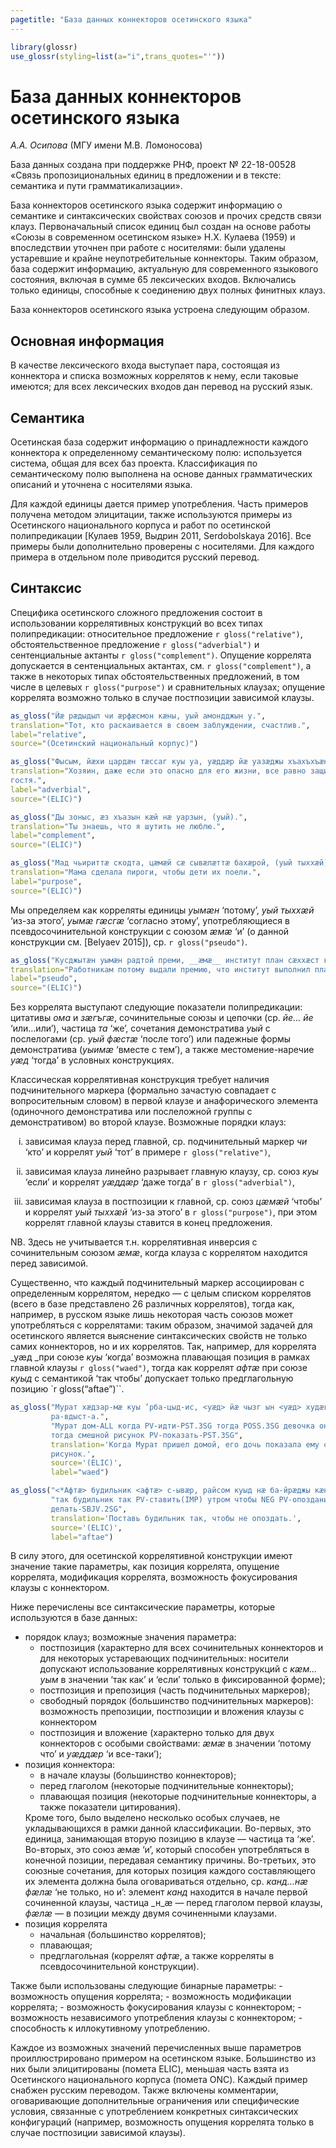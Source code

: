 ```yaml
---
pagetitle: "База данных коннекторов осетинского языка"
---
```


```r
library(glossr)
use_glossr(styling=list(a="i",trans_quotes="'"))
```

# База данных коннекторов осетинского языка

_А.А. Осипова_ (МГУ имени М.В. Ломоносова)

База данных создана при поддержке РНФ, проект № 22-18-00528 «Связь 
пропозициональных единиц в предложении и в тексте: семантика и пути 
грамматикализации».

База коннекторов осетинского языка содержит информацию о семантике и 
синтаксических свойствах союзов и прочих средств связи клауз. Первоначальный 
список единиц был создан на основе работы «Союзы в современном осетинском 
языке» Н.Х. Кулаева (1959) и впоследствии уточнен при работе с носителями: были 
удалены устаревшие и крайне неупотребительные коннекторы. Таким образом, база 
содержит информацию, актуальную для современного языкового состояния, включая в 
сумме 65 лексических входов. Включались только единицы, способные к соединению 
двух полных финитных клауз.

База коннекторов осетинского языка устроена следующим образом.

## Основная информация
В качестве лексического входа выступает пара, состоящая из коннектора и списка 
возможных коррелятов к нему, если таковые имеются; для всех лексических входов 
дан перевод на русский язык.

## Семантика
Осетинская база содержит информацию о принадлежности каждого коннектора к 
определенному семантическому полю: используется система, общая для всех баз 
проекта. Классификация по семантическому полю выполнена на основе данных 
грамматических описаний и уточнена с носителями языка.

Для каждой единицы дается пример употребления. Часть примеров получена методом 
элицитации, также используются примеры из Осетинского национального корпуса и 
работ по осетинской полипредикации [Кулаев 1959,  Выдрин 2011, Serdobolskaya 
2016]. Все примеры были дополнительно проверены с носителями. Для каждого 
примера в отдельном поле приводится русский перевод.

## Синтаксис
Специфика осетинского сложного предложения состоит в использовании 
коррелятивных конструкций во всех типах полипредикации: относительное 
предложение `r gloss("relative")`, обстоятельственное предложение 
`r gloss("adverbial")` и сентенциальные актанты `r gloss("complement")`. 
Опущение коррелята допускается в сентенциальных актантах, см. 
`r gloss("complement")`, а также в некоторых типах обстоятельственных 
предложений, в том числе в целевых `r gloss("purpose")` и сравнительных 
клаузах; опущение коррелята возможно только в случае постпозиции зависимой 
клаузы.

```r
as_gloss("Йӕ рӕдыдыл чи ӕрфӕсмон кӕны, уый амондджын у.",
translation="Тот, кто раскаивается в своем заблуждении, счастлив.",
label="relative",
source="(Осетинский национальный корпус)")

as_gloss("Фысым, йӕхи цардӕн тӕссаг куы уа, уӕддӕр йӕ уазӕджы хъахъхъӕны.",
translation="Хозяин, даже если это опасно для его жизни, все равно защищает 
гостя.",
label="adverbial",
source="(ELIC)")

as_gloss("Ды зоныс, ӕз хъазын кӕй нӕ уарзын, (уый).",
translation="Ты знаешь, что я шутить не люблю.",
label="complement",
source="(ELIC)")

as_gloss("Мад чьириттæ скодта, цæмæй сӕ сывæлæттæ бахæрой, (уый тыххӕй).",
translation="Мама сделала пироги, чтобы дети их поели.",
label="purpose",
source="(ELIC)")
```

Мы определяем как корреляты единицы _уымӕн_ ‘потому’, _уый тыххӕй_ ‘из-за 
этого’, _уымӕ гӕсгӕ_ ‘согласно этому’, употребляющиеся в псевдосочинительной 
конструкции с союзом _ӕмӕ_ ‘и’ (о данной конструкции см. [Belyaev 2015]), ср. 
`r gloss("pseudo")`.

```r
as_gloss("Кусджытæн уымæн радтой преми, __æмæ__ институт план сæххæст кодта.",
translation="Работникам потому выдали премию, что институт выполнил план.",
label="pseudo",
source="(ELIC)")
```

Без коррелята выступают следующие показатели полипредикации: цитативы _ома_ и 
_зӕгъгӕ_, сочинительные союзы и цепочки (ср. _йе… йе_ ‘или…или’), частица _та_ 
‘же’, сочетания демонстратива _уый_ с послелогами (ср. _уый фӕстӕ_ ‘после 
того’) или падежные формы демонстратива (_уыимӕ_ ‘вместе с тем’), а также 
местомение-наречие _уӕд_ ‘тогда’ в условных конструкциях.

Классическая коррелятивная конструкция требует наличия подчинительного маркера 
(формально зачастую совпадает с вопросительным словом) в первой клаузе и 
анафорического элемента (одиночного демонстратива или послеложной группы с 
демонстративом) во второй клаузе. Возможные порядки клауз:

i. зависимая клауза перед главной, ср. подчинительный маркер _чи_ ‘кто’ и 
   коррелят _уый_ ‘тот’ в примере `r gloss("relative")`,
   
ii. зависимая клауза линейно разрывает главную клаузу, ср. союз _куы_ ‘если’ и 
    коррелят _уӕддӕр_ ‘даже тогда’ в `r gloss("adverbial")`,
   
iii. зависимая клауза в постпозиции к главной, ср. союз _цӕмӕй_ ‘чтобы’ и 
     коррелят _уый тыххӕй_ ‘из-за этого’ в `r gloss("purpose")`, при этом 
     коррелят главной клаузы ставится в конец предложения.
     
NB. Здесь не учитывается т.н. коррелятивная инверсия с сочинительным союзом 
_ӕмӕ_, когда клауза с коррелятом находится перед зависимой.

Существенно, что каждый подчинительный маркер ассоциирован с определенным 
коррелятом, нередко — с целым списком коррелятов (всего в базе представлено 26 
различных коррелятов), тогда как, например, в русском языке лишь некоторая 
часть союзов может употребляться с коррелятами: таким образом, значимой задачей 
для осетинского является выяснение синтаксических свойств не только самих 
коннекторов, но и их коррелятов. Так, например, для коррелята _уӕд _при союзе 
_куы_ ‘когда’ возможна плавающая позиция в рамках главной клаузы 
`r gloss("waed")`, тогда как коррелят _афтӕ_ при союзе _куыд_ с семантикой 
‘так чтобы’ допускает только предглагольную позицию `r gloss("aftae")``.

```r
as_gloss("Мурат хӕдзар-мӕ куы ’рба-цыд-ис, <уӕд> йӕ чызг ын <уӕд> худӕг ныв 
         ра-вдыст-а.",
         "Мурат дом-ALL когда PV-идти-PST.3SG тогда POSS.3SG девочка он.DAT 
         тогда смешной рисунок PV-показать-PST.3SG",
         translation='Когда Мурат пришел домой, его дочь показала ему смешной 
         рисунок.',
         source='(ELIC)',
         label="waed")

as_gloss("<*Афтӕ> будильник <афтæ> с-ывæр, райсом куыд нæ ба-йрӕджы кæн-ай.",
         "так будильник так PV-ставить(IMP) утром чтобы NEG PV-опоздание 
         делать-SBJV.2SG",
         translation='Поставь будильник так, чтобы не опоздать.',
         source='(ELIC)',
         label="aftae")
```

В силу этого, для осетинской коррелятивной конструкции имеют значение такие 
параметры, как позиция коррелята, опущение коррелята, модификация коррелята, 
возможность фокусирования клаузы с коннектором.

Ниже перечислены все синтаксические параметры, которые используются в базе 
данных:

+ порядок клауз; возможные значения параметра:
    - постпозиция (характерно для всех сочинительных коннекторов и для 
    некоторых устаревающих подчинительных: носители допускают использование 
    коррелятивных конструкций с _кӕм… уым_ в значении ‘так как’ и ‘если’ только 
    в фиксированной форме);
    - постпозиция и препозиция (часть подчинительных маркеров);
    - свободный порядок (большинство подчинительных маркеров): возможность 
      препозиции, постпозиции и вложения клаузы с коннектором
    - постпозиция и вложение (характерно только для двух коннекторов с особыми 
      свойствами: _ӕмӕ_ в значении ‘потому что’ и _уӕддӕр_ ‘и все-таки’);
+ позиция коннектора:
    - в начале клаузы (большинство коннекторов);
    - перед глаголом (некоторые подчинительные коннекторы);
    - плавающая позиция (некоторые подчинительные коннекторы, а также 
    показатели цитирования).
    
    Кроме того, было выделено несколько особых случаев, не укладывающихся в 
    рамки данной классификации. Во-первых, это единица, занимающая вторую 
    позицию в клаузе — частица та ‘же’. Во-вторых, это союз ӕмӕ ‘и’, который 
    способен употребляться в конечной позиции, передавая семантику причины. 
    Во-третьих, это союзные сочетания, для которых позиция каждого 
    составляющего их элемента должна была оговариваться отдельно, ср. 
    _канд...нӕ фӕлӕ_ ‘не только, но и’: элемент _канд_ находится в начале 
    первой сочиненной клаузы, частица _н_ӕ — перед глаголом первой клаузы, 
    _фӕлӕ_ — в позиции между двумя сочиненными клаузами.
+ позиция коррелята
    - начальная (большинство коррелятов);
    - плавающая;
    - предглагольная (коррелят _афтӕ_, а также корреляты в псевдосочинительной 
      конструкции).
      
Также были использованы следующие бинарные параметры:
    - возможность опущения коррелята;
    - возможность модификации коррелята;
    - возможность фокусирования клаузы с коннектором;
    - возможность независимого употребления клаузы с коннектором;
    - способность к иллокутивному употреблению.

Каждое из возможных значений перечисленных выше параметров проиллюстрировано 
примером на осетинском языке. Большинство из них были элицитированы (помета 
ELIC), меньшая часть взята из Осетинского национального корпуса (помета ONC). 
Каждый пример снабжен русским переводом. Также включены комментарии, 
оговаривающие дополнительные ограничения или специфические условия, связанные 
с употреблением конкретных синтаксических конфигураций (например, возможность 
опущения коррелята только в случае постпозиции зависимой клаузы). 